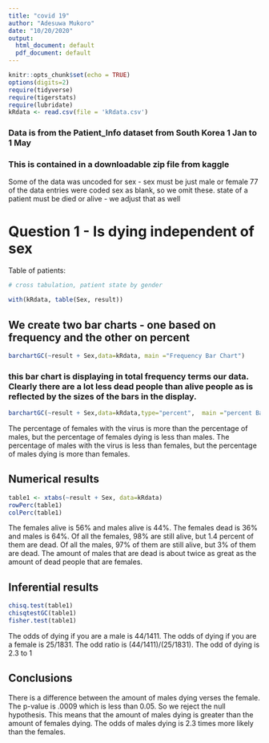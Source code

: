 ```yaml
---
title: "covid 19"
author: "Adesuwa Mukoro"
date: "10/20/2020"
output:
  html_document: default
  pdf_document: default
---
```


```r
knitr::opts_chunk$set(echo = TRUE)
options(digits=2)
require(tidyverse)
require(tigerstats)
require(lubridate)
kRdata <- read.csv(file = 'kRdata.csv')
```
### Data is from the Patient_Info dataset from South Korea 1 Jan to 1 May 
### This is contained in a downloadable zip file from kaggle

Some of the data was uncoded for sex - sex must be just male or female
77 of the data entries were coded sex  as blank, so we omit these.
state of a patient must be died or alive - we adjust that as well   
  
# Question 1 - Is dying independent of sex




Table of patients:
```r

# cross tabulation, patient state by gender

with(kRdata, table(Sex, result))

```

## We create two bar charts - one based on frequency and the other on percent

```r
barchartGC(~result + Sex,data=kRdata, main ="Frequency Bar Chart")
```

  
### this bar chart is displaying in total frequency terms our data.  Clearly there are a lot less dead people than alive people as is reflected by the sizes of the bars in the display.  

```r
barchartGC(~result + Sex,data=kRdata,type="percent",  main ="percent Bar Chart")
```

The percentage of females with the virus is more than the percentage of males, but the percentage of females dying is less than males. The percentage of males with the virus is less than females, but the percentage of males dying is more than females.

  
## Numerical results

```r
table1 <- xtabs(~result + Sex, data=kRdata)
rowPerc(table1)
colPerc(table1)
```
The females alive is 56% and males alive is 44%. The females dead is 36% and males is 64%. Of all the females, 98% are still alive, but 1.4 percent of them are dead. Of all the males, 97% of them are still alive, but 3% of them are dead. The amount of males that are dead is about twice as great as the amount of dead people that are females.



## Inferential results 
```r
chisq.test(table1)
chisqtestGC(table1)
fisher.test(table1)
```
The odds of dying if you are a male is 44/1411.
The odds of dying if you are a female is 25/1831.
The odd ratio is (44/1411)/(25/1831).
The odd of dying is 2.3 to 1  


## Conclusions
There is a difference between the amount of males dying verses the female. The p-value is .0009 which is less than 0.05. So we reject the null hypothesis. This means that the amount of males dying is greater than the amount of females dying. The odds of males dying is 2.3 times more likely than the females.
